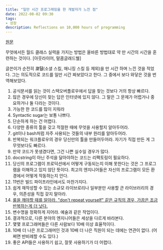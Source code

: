 ```yaml
---
title: "일만 시간 프로그래밍을 한 개발자가 느낀 점"
date: 2022-08-02 09:30
tags:
- 성장
description: Reflections on 10,000 hours of programming
---
```


[원문](https://matt-rickard.com/reflections-on-10-000-hours-of-programming)

무엇에서든 월드 클래스 실력을 가지는 방법은 올바른 방법대로 약 만 시간의 시간을 훈련하는 것이다. [아웃라이어, 말콤글래드웰]

글쓴이가 순전히 **코딩**(소셜 스킬, 매니징 스킬 등 제외)을 만 시간 하며 느낀 것을 적었다. 
그는 의도적으로 코드를 일만 시간 짜보았다고 한다. 그 중에서 보다 와닿은 것을 번역해보았다.

1. 공식문서를 읽는 것이 스택오버플로우에서 답을 찾는 것보다 거의 항상 빠르다.
2. 많은 경우에 당신이 찾는 답은 인터넷에 있지 않다. 그 말은 그 문제가 어렵거나 중요하거나 둘 다라는 것이다.
3. 가능한 한 코드를 많이 지워라
4. Syntactic sugar는 보통 나쁘다.
5. 단순하게 하는 건 어렵다.
6. 다양한 종류의 툴을 갖고 적절한 때에 무엇을 사용할지 알아두어라.
7. git이나 bash처럼 자주 사용되는 것들의 내부 원리를 알아두어라.
8. 반복되는 워크플로우의 경우 당신만의 툴을 만들어두어라. 자기가 직접 만든 게 그 무엇보다도 빠르다.
9. 만약 코드가 못생겼다면, 그건 나쁜 실수일 경우가 많다.
10. docstring이 아닌 주석을 달아야하는 코드는 리팩토링이 필요하다. 
11. 당신의 프로그램이 프로덕션에서 어떻게 구동되는지 이해 못한다는 것은 그 프로그램을 이해하고 있지 않단 뜻이다. 
최고의 엔지니어들은 자신의 프로그램이 모든 환경에서 어떻게 작동하는지 안다.
12. 11번은 빌드 파이프라인에서도 마찬가지다.
12. 쉽게 재작성할 수 있는 소규모 라이브로리나 일부분만 사용할 큰 라이브러리의 경우, 의존성을 직접 갖지 말아라.
13. [룰을 깨야할 때를 알아라. "don't repeat yourself" 같은 규칙의 경우, 가끔은 조금 반복하는게 더 낫다.](https://matt-rickard.com/dry-considered-harmful/)
14. 변수명을 정확하게 지어라. 예술과 같은 작업이다.
15. 결과적으로, 다른 분야의 엔지니어들은 세상을 다르게 바라본다.
16. 몇몇 프로그래머들은 다른 사람보다 10배 이상 효율적이다. 
17. 10배 더 나은 프로그래머인 것과 10배 더 나은 직원이 되는 데에는 연관이 없다. (어쩌면 반비례할 수도 있다.)
18. 좋은 API들은 사용하기 쉽고, 잘못 사용하기가 더 어렵다.